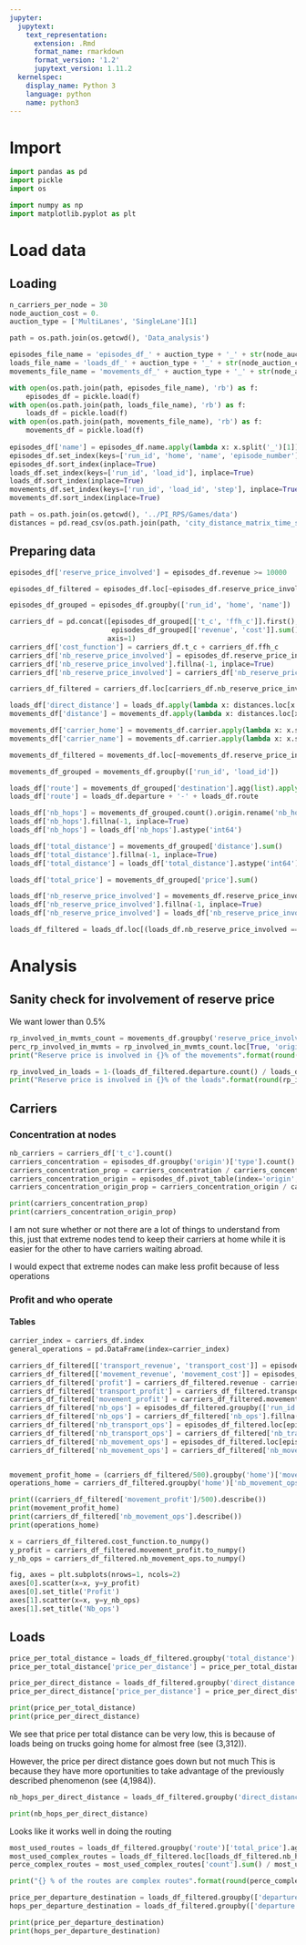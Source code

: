 ```yaml
---
jupyter:
  jupytext:
    text_representation:
      extension: .Rmd
      format_name: rmarkdown
      format_version: '1.2'
      jupytext_version: 1.11.2
  kernelspec:
    display_name: Python 3
    language: python
    name: python3
---
```


# Import

```python
import pandas as pd
import pickle
import os

import numpy as np
import matplotlib.pyplot as plt
```

# Load data
## Loading

```python
n_carriers_per_node = 30
node_auction_cost = 0.
auction_type = ['MultiLanes', 'SingleLane'][1]
```

```python
path = os.path.join(os.getcwd(), 'Data_analysis')

episodes_file_name = 'episodes_df_' + auction_type + '_' + str(node_auction_cost) + '_' + str(n_carriers_per_node) + '.bin'
loads_file_name = 'loads_df_' + auction_type + '_' + str(node_auction_cost) + '_' + str(n_carriers_per_node) + '.bin'
movements_file_name = 'movements_df_' + auction_type + '_' + str(node_auction_cost) + '_' + str(n_carriers_per_node) + '.bin'

with open(os.path.join(path, episodes_file_name), 'rb') as f:
    episodes_df = pickle.load(f)
with open(os.path.join(path, loads_file_name), 'rb') as f:
    loads_df = pickle.load(f)
with open(os.path.join(path, movements_file_name), 'rb') as f:
    movements_df = pickle.load(f)
    
episodes_df['name'] = episodes_df.name.apply(lambda x: x.split('_')[1]).astype('int64')
episodes_df.set_index(keys=['run_id', 'home', 'name', 'episode_number'], inplace=True)
episodes_df.sort_index(inplace=True)
loads_df.set_index(keys=['run_id', 'load_id'], inplace=True)
loads_df.sort_index(inplace=True)
movements_df.set_index(keys=['run_id', 'load_id', 'step'], inplace=True)
movements_df.sort_index(inplace=True)
```

```python
path = os.path.join(os.getcwd(), '../PI_RPS/Games/data')
distances = pd.read_csv(os.path.join(path, 'city_distance_matrix_time_step.csv'), index_col=0)
```

## Preparing data

```python
episodes_df['reserve_price_involved'] = episodes_df.revenue >= 10000

episodes_df_filtered = episodes_df.loc[~episodes_df.reserve_price_involved].copy()

episodes_df_grouped = episodes_df.groupby(['run_id', 'home', 'name'])

carriers_df = pd.concat([episodes_df_grouped[['t_c', 'ffh_c']].first(),
                         episodes_df_grouped[['revenue', 'cost']].sum()], 
                        axis=1)
carriers_df['cost_function'] = carriers_df.t_c + carriers_df.ffh_c
carriers_df['nb_reserve_price_involved'] = episodes_df.reserve_price_involved.astype('int64').groupby(['run_id', 'home', 'name']).sum()
carriers_df['nb_reserve_price_involved'].fillna(-1, inplace=True)
carriers_df['nb_reserve_price_involved'] = carriers_df['nb_reserve_price_involved'].astype('int64')

carriers_df_filtered = carriers_df.loc[carriers_df.nb_reserve_price_involved == 0].copy()

loads_df['direct_distance'] = loads_df.apply(lambda x: distances.loc[x.departure, x.arrival], axis=1)
movements_df['distance'] = movements_df.apply(lambda x: distances.loc[x.origin, x.destination], axis=1)

movements_df['carrier_home'] = movements_df.carrier.apply(lambda x: x.split('_')[0])
movements_df['carrier_name'] = movements_df.carrier.apply(lambda x: x.split('_')[1]).astype('int64')

movements_df_filtered = movements_df.loc[~movements_df.reserve_price_involved].copy()

movements_df_grouped = movements_df.groupby(['run_id', 'load_id'])

loads_df['route'] = movements_df_grouped['destination'].agg(list).apply(lambda x: '-'.join(x))
loads_df['route'] = loads_df.departure + '-' + loads_df.route

loads_df['nb_hops'] = movements_df_grouped.count().origin.rename('nb_hops')
loads_df['nb_hops'].fillna(-1, inplace=True)
loads_df['nb_hops'] = loads_df['nb_hops'].astype('int64')

loads_df['total_distance'] = movements_df_grouped['distance'].sum()
loads_df['total_distance'].fillna(-1, inplace=True)
loads_df['total_distance'] = loads_df['total_distance'].astype('int64')

loads_df['total_price'] = movements_df_grouped['price'].sum()

loads_df['nb_reserve_price_involved'] = movements_df.reserve_price_involved.astype('int64').groupby(['run_id', 'load_id']).sum()
loads_df['nb_reserve_price_involved'].fillna(-1, inplace=True)
loads_df['nb_reserve_price_involved'] = loads_df['nb_reserve_price_involved'].astype('int64')

loads_df_filtered = loads_df.loc[(loads_df.nb_reserve_price_involved == 0) & (loads_df.direct_distance <= loads_df.total_distance)].copy()
```

# Analysis
## Sanity check for involvement of reserve price
We want lower than 0.5%

```python
rp_involved_in_mvmts_count = movements_df.groupby('reserve_price_involved').count()
perc_rp_involved_in_mvmts = rp_involved_in_mvmts_count.loc[True, 'origin'] / rp_involved_in_mvmts_count.origin.sum()
print("Reserve price is involved in {}% of the movements".format(round(perc_rp_involved_in_mvmts*100, 1)))

rp_involved_in_loads = 1-(loads_df_filtered.departure.count() / loads_df.loc[(loads_df.nb_reserve_price_involved >= 0) & (loads_df.direct_distance <= loads_df.total_distance)].departure.count())
print("Reserve price is involved in {}% of the loads".format(round(rp_involved_in_loads*100, 1)))
```

## Carriers
### Concentration at nodes

```python
nb_carriers = carriers_df['t_c'].count()
carriers_concentration = episodes_df.groupby('origin')['type'].count()
carriers_concentration_prop = carriers_concentration / carriers_concentration.sum()
carriers_concentration_origin = episodes_df.pivot_table(index='origin', columns='home', values='type', aggfunc='count', fill_value=0)
carriers_concentration_origin_prop = carriers_concentration_origin / carriers_concentration_origin.sum(axis=1)

print(carriers_concentration_prop)
print(carriers_concentration_origin_prop)
```

I am not sure whether or not there are a lot of things to understand from this, just that extreme nodes tend to keep their carriers at home while it is easier for the other to have carriers waiting abroad.

I would expect that extreme nodes can make less profit because of less operations


### Profit and who operate
#### Tables

```python
carrier_index = carriers_df.index
general_operations = pd.DataFrame(index=carrier_index)
```

```python
carriers_df_filtered[['transport_revenue', 'transport_cost']] = episodes_df_filtered.loc[episodes_df_filtered.type == 'Transport'].groupby(['run_id', 'home', 'name'])[['revenue', 'cost']].sum()
carriers_df_filtered[['movement_revenue', 'movement_cost']] = episodes_df_filtered.loc[episodes_df_filtered.type != 'Wait'].groupby(['run_id', 'home', 'name'])[['revenue', 'cost']].sum()
carriers_df_filtered['profit'] = carriers_df_filtered.revenue - carriers_df_filtered.cost
carriers_df_filtered['transport_profit'] = carriers_df_filtered.transport_revenue - carriers_df_filtered.transport_cost
carriers_df_filtered['movement_profit'] = carriers_df_filtered.movement_revenue - carriers_df_filtered.movement_cost
carriers_df_filtered['nb_ops'] = episodes_df_filtered.groupby(['run_id', 'home', 'name'])['cost'].count().fillna(0).astype('int64')
carriers_df_filtered['nb_ops'] = carriers_df_filtered['nb_ops'].fillna(0).astype('int64')
carriers_df_filtered['nb_transport_ops'] = episodes_df_filtered.loc[episodes_df_filtered.type == 'Transport'].groupby(['run_id', 'home', 'name'])['cost'].count()
carriers_df_filtered['nb_transport_ops'] = carriers_df_filtered['nb_transport_ops'].fillna(0).astype('int64')
carriers_df_filtered['nb_movement_ops'] = episodes_df_filtered.loc[episodes_df_filtered.type != 'Wait'].groupby(['run_id', 'home', 'name'])['cost'].count()
carriers_df_filtered['nb_movement_ops'] = carriers_df_filtered['nb_movement_ops'].fillna(0).astype('int64')


movement_profit_home = (carriers_df_filtered/500).groupby('home')['movement_profit'].describe()
operations_home = carriers_df_filtered.groupby('home')['nb_movement_ops'].describe()

print((carriers_df_filtered['movement_profit']/500).describe())
print(movement_profit_home)
print(carriers_df_filtered['nb_movement_ops'].describe())
print(operations_home)
```

```python
x = carriers_df_filtered.cost_function.to_numpy()
y_profit = carriers_df_filtered.movement_profit.to_numpy()
y_nb_ops = carriers_df_filtered.nb_movement_ops.to_numpy()

fig, axes = plt.subplots(nrows=1, ncols=2)
axes[0].scatter(x=x, y=y_profit)
axes[0].set_title('Profit')
axes[1].scatter(x=x, y=y_nb_ops)
axes[1].set_title('Nb_ops')
```

## Loads

```python
price_per_total_distance = loads_df_filtered.groupby('total_distance')['total_price'].agg(['mean', 'count']).rename({'mean': 'total_price', 'count': 'nb_info'}, axis=1).reset_index()
price_per_total_distance['price_per_distance'] = price_per_total_distance.total_price / price_per_total_distance.total_distance

price_per_direct_distance = loads_df_filtered.groupby('direct_distance')['total_price'].agg(['mean', 'count']).rename({'mean': 'total_price', 'count': 'nb_info'}, axis=1).reset_index()
price_per_direct_distance['price_per_distance'] = price_per_direct_distance.total_price / price_per_direct_distance.direct_distance

print(price_per_total_distance)
print(price_per_direct_distance)
```

We see that price per total distance can be very low, this is because of loads being on trucks going home for almost free (see (3,312)).

However, the price per direct distance goes down but not much This is because they have more oportunities to take advantage of the previously described phenomenon (see (4,1984)).

```python
nb_hops_per_direct_distance = loads_df_filtered.groupby('direct_distance')['nb_hops'].describe()

print(nb_hops_per_direct_distance)
```

Looks like it works well in doing the routing

```python
most_used_routes = loads_df_filtered.groupby('route')['total_price'].agg(['count', 'mean']).sort_values(by='count', ascending=False).rename({'mean': 'mean_price'}, axis=1)
most_used_complex_routes = loads_df_filtered.loc[loads_df_filtered.nb_hops > 1].groupby('route')['total_price'].agg(['count', 'mean']).sort_values(by='count', ascending=False).rename({'mean': 'mean_price'}, axis=1)
perce_complex_routes = most_used_complex_routes['count'].sum() / most_used_routes['count'].sum()

print("{} % of the routes are complex routes".format(round(perce_complex_routes*100, 1)))
```

```python
price_per_departure_destination = loads_df_filtered.groupby(['departure', 'arrival'])['total_price'].describe()
hops_per_departure_destination = loads_df_filtered.groupby(['departure', 'arrival'])['nb_hops'].describe()

print(price_per_departure_destination)
print(hops_per_departure_destination)
```

```python

```
